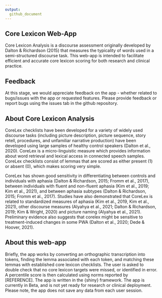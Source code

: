 ```yaml
---
output:
  github_document
---
```


## Core Lexicon Web-App

Core Lexicon Analysis is a discourse assessment originally developed by Dalton & Richardson (2015) that measures the typicality of words used in a semi-structured discourse task. This web-app is intended to facilitate efficient and accurate core lexicon scoring for both research and clinical practice. 

## Feedback

At this stage, we would appreciate feedback on the app - whether related to bugs/issues with the app or requested features. Please provide feedback or report bugs using the issues tab in the github repository.

## About Core Lexicon Analysis

CoreLex checklists have been developed for a variety of widely used discourse tasks (including picture description, picture sequence, story retell, procedures, and unfamiliar narrative production) have been developed using large samples of healthy control speakers (Dalton et al., 2020). CoreLex is a micro-linguistic measure which provides information about word retrieval and lexical access in connected speech samples. CoreLex checklists consist of lemmas that are scored as either present (1) or absent (0), which makes scoring very simple.

CoreLex has shown good sensitivity in differentiating between controls and individuals with aphasia (Dalton & Richardson, 2015; Fromm et al., 2017), between individuals with fluent and non-fluent aphasia (Kim et al., 2019; Kim et al., 2021), and between aphasia subtypes (Dalton & Richardson, 2015; Fromm et al., 2017). Studies have also demonstrated that CoreLex is related to standardized measures of aphasia (Kim et al., 2019, Kim et al., 2021), other discourse measures (Alyahya et al., 2021; Dalton & Richardson, 2019; Kim & Wright, 2020) and picture naming (Alyahya et al., 2021). Preliminary evidence also suggests that corelex might be sensitive to treatment-induced changes in some PWA (Dalton et al., 2020; Dede & Hoover, 2021).

## About this web-app

Briefly, the app works by converting an orthographic transcription into tokens, finding the lemma associated with each token, and matching these lemmas with established core lexicon checklists. The user is asked to double check that no core lexicon targets were missed, or identified in error. A percentile score is then calculated using norms reported by [REFERENCE]. The app is written in the {shiny} framework. The app is currently in Beta, and is not yet ready for research or clinical deployment. Please note, the app does not save any data from each user session. 

